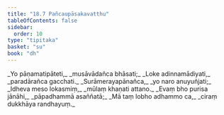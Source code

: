 ```yaml
---
title: "18.7 Pañcaupāsakavatthu"
tableOfContents: false
sidebar:
  order: 10
type: "tipitaka"
basket: "su"
book: "dh"
---
```



<DynamicBreadcrumb />

<Division number="246" book="dh" bookNo="18" page="49">

<Paragraph number="266" type="verses" book="dh">
_Yo pāṇamatipāteti,_  
_musāvādañca bhāsati;_  
_Loke adinnamādiyati,_  
_paradārañca gacchati._  

</Paragraph>

</Division>
<Division number="247" book="dh" bookNo="18" page="49">

<Paragraph number="267" type="verses" book="dh">
_Surāmerayapānañca,_  
_yo naro anuyuñjati;_  
_Idheva meso lokasmiṃ,_  
_mūlaṃ khaṇati attano._  

</Paragraph>

</Division>
<Division number="248" book="dh" bookNo="18" page="49">

<Paragraph number="268" type="verses" book="dh">
_Evaṃ bho purisa jānāhi,_  
_pāpadhammā asaññatā;_  
_Mā taṃ lobho adhammo ca,_  
_ciraṃ dukkhāya randhayuṃ._
</Paragraph>
</Division>